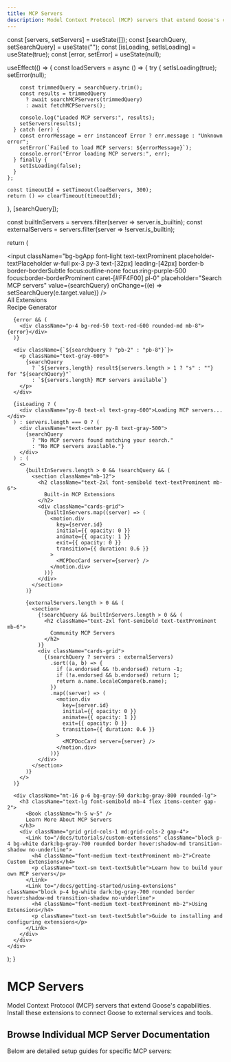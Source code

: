 ```yaml
---
title: MCP Servers
description: Model Context Protocol (MCP) servers that extend Goose's capabilities
---
```



  const [servers, setServers] = useState([]);
  const [searchQuery, setSearchQuery] = useState("");
  const [isLoading, setIsLoading] = useState(true);
  const [error, setError] = useState(null);

  useEffect(() => {
    const loadServers = async () => {
      try {
        setIsLoading(true);
        setError(null);

        const trimmedQuery = searchQuery.trim();
        const results = trimmedQuery
          ? await searchMCPServers(trimmedQuery)
          : await fetchMCPServers();

        console.log("Loaded MCP servers:", results);
        setServers(results);
      } catch (err) {
        const errorMessage = err instanceof Error ? err.message : "Unknown error";
        setError(`Failed to load MCP servers: ${errorMessage}`);
        console.error("Error loading MCP servers:", err);
      } finally {
        setIsLoading(false);
      }
    };

    const timeoutId = setTimeout(loadServers, 300);
    return () => clearTimeout(timeoutId);
  }, [searchQuery]);

  const builtInServers = servers.filter(server => server.is_builtin);
  const externalServers = servers.filter(server => !server.is_builtin);

  return (
    <div className="mcp-servers-page">
      <div className="flex justify-between items-center mb-8">
        <div className="search-container flex-1">
          <input
            className="bg-bgApp font-light text-textProminent placeholder-textPlaceholder w-full px-3 py-3 text-[32px] leading-[42px] border-b border-borderSubtle focus:outline-none focus:ring-purple-500 focus:border-borderProminent caret-[#FF4F00] pl-0"
            placeholder="Search MCP servers"
            value={searchQuery}
            onChange={(e) => setSearchQuery(e.target.value)}
          />
        </div>
        <div className="flex gap-3 ml-4">
          <Link to="/extensions" className="no-underline">
            <div className="flex items-center gap-2 bg-bgAppInverse text-textProminentInverse px-4 py-3 rounded-lg hover:bg-opacity-90 transition-all">
              <span>All Extensions</span>
            </div>
          </Link>
          <Link to="/recipe-generator" className="no-underline">
            <div className="flex items-center gap-2 bg-bgAppInverse text-textProminentInverse px-4 py-3 rounded-lg hover:bg-opacity-90 transition-all">
              <Wand2 className="h-5 w-5" />
              <span>Recipe Generator</span>
            </div>
          </Link>
        </div>
      </div>

      {error && (
        <div className="p-4 bg-red-50 text-red-600 rounded-md mb-8">{error}</div>
      )}

      <div className={`${searchQuery ? "pb-2" : "pb-8"}`}>
        <p className="text-gray-600">
          {searchQuery
            ? `${servers.length} result${servers.length > 1 ? "s" : ""} for "${searchQuery}"`
            : `${servers.length} MCP servers available`}
        </p>
      </div>

      {isLoading ? (
        <div className="py-8 text-xl text-gray-600">Loading MCP servers...</div>
      ) : servers.length === 0 ? (
        <div className="text-center py-8 text-gray-500">
          {searchQuery
            ? "No MCP servers found matching your search."
            : "No MCP servers available."}
        </div>
      ) : (
        <>
          {builtInServers.length > 0 && !searchQuery && (
            <section className="mb-12">
              <h2 className="text-2xl font-semibold text-textProminent mb-6">
                Built-in MCP Extensions
              </h2>
              <div className="cards-grid">
                {builtInServers.map((server) => (
                  <motion.div
                    key={server.id}
                    initial={{ opacity: 0 }}
                    animate={{ opacity: 1 }}
                    exit={{ opacity: 0 }}
                    transition={{ duration: 0.6 }}
                  >
                    <MCPDocCard server={server} />
                  </motion.div>
                ))}
              </div>
            </section>
          )}

          {externalServers.length > 0 && (
            <section>
              {!searchQuery && builtInServers.length > 0 && (
                <h2 className="text-2xl font-semibold text-textProminent mb-6">
                  Community MCP Servers
                </h2>
              )}
              <div className="cards-grid">
                {(searchQuery ? servers : externalServers)
                  .sort((a, b) => {
                    if (a.endorsed && !b.endorsed) return -1;
                    if (!a.endorsed && b.endorsed) return 1;
                    return a.name.localeCompare(b.name);
                  })
                  .map((server) => (
                    <motion.div
                      key={server.id}
                      initial={{ opacity: 0 }}
                      animate={{ opacity: 1 }}
                      exit={{ opacity: 0 }}
                      transition={{ duration: 0.6 }}
                    >
                      <MCPDocCard server={server} />
                    </motion.div>
                  ))}
              </div>
            </section>
          )}
        </>
      )}

      <div className="mt-16 p-6 bg-gray-50 dark:bg-gray-800 rounded-lg">
        <h3 className="text-lg font-semibold mb-4 flex items-center gap-2">
          <Book className="h-5 w-5" />
          Learn More About MCP Servers
        </h3>
        <div className="grid grid-cols-1 md:grid-cols-2 gap-4">
          <Link to="/docs/tutorials/custom-extensions" className="block p-4 bg-white dark:bg-gray-700 rounded border hover:shadow-md transition-shadow no-underline">
            <h4 className="font-medium text-textProminent mb-2">Create Custom Extensions</h4>
            <p className="text-sm text-textSubtle">Learn how to build your own MCP servers</p>
          </Link>
          <Link to="/docs/getting-started/using-extensions" className="block p-4 bg-white dark:bg-gray-700 rounded border hover:shadow-md transition-shadow no-underline">
            <h4 className="font-medium text-textProminent mb-2">Using Extensions</h4>
            <p className="text-sm text-textSubtle">Guide to installing and configuring extensions</p>
          </Link>
        </div>
      </div>
    </div>
  );
}

# MCP Servers

Model Context Protocol (MCP) servers that extend Goose's capabilities. Install these extensions to connect Goose to external services and tools.

<MCPServersGrid />

## Browse Individual MCP Server Documentation

Below are detailed setup guides for specific MCP servers:
